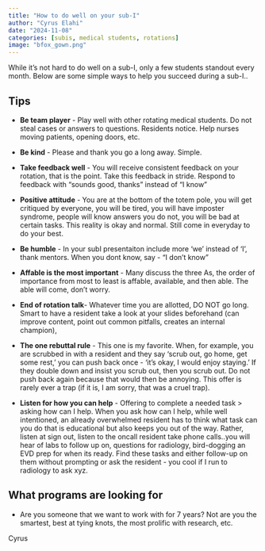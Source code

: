 ```yaml
---
title: "How to do well on your sub-I"
author: "Cyrus Elahi"
date: "2024-11-08"
categories: [subis, medical students, rotations]
image: "bfox_gown.png"
---
```


While it's not hard to do well on a sub-I, only a few students standout every month. Below are some simple ways to help you succeed during a sub-I..

## Tips   

-   **Be team player** - Play well with other rotating medical students. Do not steal cases or answers to questions. Residents notice. Help nurses moving patients, opening doors, etc.

-   **Be kind** - Please and thank you go a long away. Simple.

-   **Take feedback well** - You will receive consistent feedback on your rotation, that is the point. Take this feedback in stride. Respond to feedback with “sounds good, thanks” instead of “I know”

-   **Positive attitude** - You are at the bottom of the totem pole, you will get critiqued by everyone, you will be tired, you will have imposter syndrome, people will know answers you do not, you will be bad at certain tasks. This reality is okay and normal. Still come in everyday to do your best.

-    **Be humble** - In your subI presentaiton include more 'we' instead of 'I', thank mentors. When you dont know, say - “I don't know”

-   **Affable is the most important** - Many discuss the three As, the order of importance from most to least is affable, available, and then able. The able will come, don't worry.

-   **End of rotation talk**- Whatever time you are allotted, DO NOT go long. Smart to have a resident take a look at your slides beforehand (can improve content, point out common pitfalls, creates an internal champion),

-   **The one rebuttal rule** - This one is my favorite. When, for example, you are scrubbed in with a resident and they say 'scrub out, go home, get some rest,' you can push back once - 'it's okay, I would enjoy staying.' If they double down and insist you scrub out, then you scrub out. Do not push back again because that would then be annoying. This offer is rarely ever a trap (if it is, I am sorry, that was a cruel trap).

-   **Listen for how you can help** - Offering to complete a needed task \> asking how can I help. When you ask how can I help, while well intentioned, an already overwhelmed resident has to think what task can you do that is educational but also keeps you out of the way. Rather, listen at sign out, listen to the oncall resident take phone calls..you will hear of labs to follow up on, questions for radiology, bird-dogging an EVD prep for when its ready. Find these tasks and either follow-up on them without prompting or ask the resident - you cool if I run to radiology to ask xyz.

## What programs are looking for

-   Are you someone that we want to work with for 7 years? Not are you the smartest, best at tying knots, the most prolific with research, etc.

Cyrus
